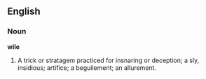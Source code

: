 ==English==

===Noun===

'''wile'''

#A trick or stratagem practiced for insnaring or deception; a sly, insidious; artifice; a beguilement; an allurement.